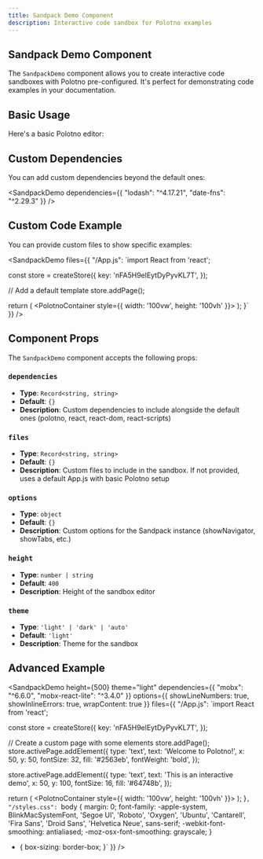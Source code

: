 ```yaml
---
title: Sandpack Demo Component
description: Interactive code sandbox for Polotno examples
---
```


## Sandpack Demo Component

The `SandpackDemo` component allows you to create interactive code sandboxes with Polotno pre-configured. It's perfect for demonstrating code examples in your documentation.

## Basic Usage

Here's a basic Polotno editor:

<SandpackDemo />

## Custom Dependencies

You can add custom dependencies beyond the default ones:

<SandpackDemo 
  dependencies={{
    "lodash": "^4.17.21",
    "date-fns": "^2.29.3"
  }}
/>

## Custom Code Example

You can provide custom files to show specific examples:

<SandpackDemo 
  files={{
    "/App.js": `import React from 'react';

const store = createStore({
  key: 'nFA5H9elEytDyPyvKL7T',
});

// Add a default template
store.addPage();

  return (
    <PolotnoContainer style={{ width: '100vw', height: '100vh' }}>
      <SidePanelWrap>
        <SidePanel store={store} />
      </SidePanelWrap>
      <WorkspaceWrap>
        <Toolbar store={store} downloadButtonEnabled />
        <Workspace store={store} />
        <ZoomButtons store={store} />
      </WorkspaceWrap>
    </PolotnoContainer>
  );
}`
  }}
/>

## Component Props

The `SandpackDemo` component accepts the following props:

### `dependencies`
- **Type**: `Record<string, string>`
- **Default**: `{}`
- **Description**: Custom dependencies to include alongside the default ones (polotno, react, react-dom, react-scripts)

### `files`
- **Type**: `Record<string, string>`
- **Default**: `{}`
- **Description**: Custom files to include in the sandbox. If not provided, uses a default App.js with basic Polotno setup

### `options`
- **Type**: `object`
- **Default**: `{}`
- **Description**: Custom options for the Sandpack instance (showNavigator, showTabs, etc.)

### `height`
- **Type**: `number | string`
- **Default**: `400`
- **Description**: Height of the sandbox editor

### `theme`
- **Type**: `'light' | 'dark' | 'auto'`
- **Default**: `'light'`
- **Description**: Theme for the sandbox

## Advanced Example

<SandpackDemo 
  height={500}
  theme="light"
  dependencies={{
    "mobx": "^6.6.0",
    "mobx-react-lite": "^3.4.0"
  }}
  options={{
    showLineNumbers: true,
    showInlineErrors: true,
    wrapContent: true
  }}
  files={{
    "/App.js": `import React from 'react';

const store = createStore({
  key: 'nFA5H9elEytDyPyvKL7T',
});

// Create a custom page with some elements
store.addPage();
store.activePage.addElement({
  type: 'text',
  text: 'Welcome to Polotno!',
  x: 50,
  y: 50,
  fontSize: 32,
  fill: '#2563eb',
  fontWeight: 'bold',
});

store.activePage.addElement({
  type: 'text',
  text: 'This is an interactive demo',
  x: 50,
  y: 100,
  fontSize: 16,
  fill: '#64748b',
});

  return (
    <PolotnoContainer style={{ width: '100vw', height: '100vh' }}>
      <SidePanelWrap>
        <SidePanel store={store} />
      </SidePanelWrap>
      <WorkspaceWrap>
        <Toolbar store={store} downloadButtonEnabled />
        <Workspace store={store} />
        <ZoomButtons store={store} />
      </WorkspaceWrap>
    </PolotnoContainer>
  );
}`,
    "/styles.css": `body {
  margin: 0;
  font-family: -apple-system, BlinkMacSystemFont, 'Segoe UI', 'Roboto', 'Oxygen',
    'Ubuntu', 'Cantarell', 'Fira Sans', 'Droid Sans', 'Helvetica Neue',
    sans-serif;
  -webkit-font-smoothing: antialiased;
  -moz-osx-font-smoothing: grayscale;
}

* {
  box-sizing: border-box;
}`
  }}
/>
